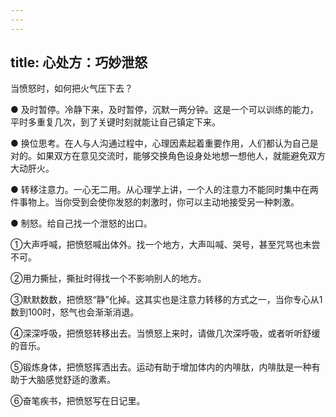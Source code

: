 ```yaml
---
---
---
```

title: 心处方：巧妙泄怒
---



当愤怒时，如何把火气压下去？

● 及时暂停。冷静下来，及时暂停，沉默一两分钟。这是一个可以训练的能力，平时多重复几次，到了关键时刻就能让自己镇定下来。

● 换位思考。在人与人沟通过程中，心理因素起着重要作用，人们都认为自己是对的。如果双方在意见交流时，能够交换角色设身处地想一想他人，就能避免双方大动肝火。

● 转移注意力。一心无二用。从心理学上讲，一个人的注意力不能同时集中在两件事物上。当你受到会使你发怒的刺激时，你可以主动地接受另一种刺激。

● 制怒。给自己找一个泄怒的出口。

①大声呼喊，把愤怒喊出体外。找一个地方，大声叫喊、哭号，甚至咒骂也未尝不可。

②用力撕扯，撕扯时得找一个不影响别人的地方。

③默默数数，把愤怒“静”化掉。这其实也是注意力转移的方式之一，当你专心从1数到100时，怒气也会渐渐消退。

④深深呼吸，把愤怒转移出去。当愤怒上来时，请做几次深呼吸，或者听听舒缓的音乐。

⑤锻炼身体，把愤怒挥洒出去。运动有助于增加体内的内啡肽，内啡肽是一种有助于大脑感觉舒适的激素。

⑥奋笔疾书，把愤怒写在日记里。